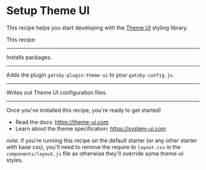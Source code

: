 # Setup Theme UI

This recipe helps you start developing with the [Theme UI](https://theme-ui.com) styling library.

<Config name="gatsbyjs/add-theme-ui" />

This recipe:

---

Installs packages.

<NPMPackage name="theme-ui" />
<NPMPackage name="gatsby-plugin-theme-ui" />
<NPMPackage name="@theme-ui/presets" />

---

Adds the plugin `gatsby-plugin-theme-ui` to your `gatsby-config.js`.

<GatsbyPlugin name="gatsby-plugin-theme-ui" />

---

Writes out Theme UI configuration files.

<File
  path="src/gatsby-plugin-theme-ui/index.js"
  content="https://gist.github.com/KyleAMathews/ab59e200e4f8a1b4109dddb51b2140f9/raw/209a2e7c589766869522b12f7f6cecaf3f7a6f81/index.js"
/>

<File
  content="export default {}"
  path="src/gatsby-plugin-theme-ui/components.js"
/>

---

Once you've installed this recipe, you're ready to get started!

- Read the docs: https://theme-ui.com
- Learn about the theme specification: https://system-ui.com

*note:* if you're running this recipe on the default starter (or any other starter with
base css), you'll need to remove the require to `layout.css` in the `components/layout.js` file
as otherwise they'll override some theme-ui styles.
